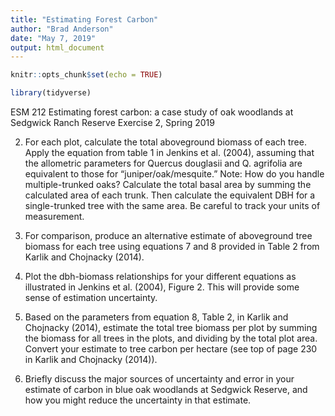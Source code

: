 ```yaml
---
title: "Estimating Forest Carbon"
author: "Brad Anderson"
date: "May 7, 2019"
output: html_document
---
```


```r
knitr::opts_chunk$set(echo = TRUE)
```

```r
library(tidyverse)
```


ESM 212
Estimating forest carbon: a case study of oak woodlands at Sedgwick Ranch Reserve
Exercise 2, Spring 2019

2) For each plot, calculate the total aboveground biomass of each tree. Apply the equation from table 1 in Jenkins et al. (2004), assuming that the allometric parameters for Quercus douglasii and Q. agrifolia are equivalent to those for “juniper/oak/mesquite.” 
Note: How do you handle multiple-trunked oaks? Calculate the total basal area by summing the calculated area of each trunk. Then calculate the equivalent DBH for a single-trunked tree with the same area. Be careful to track your units of measurement.

3) For comparison, produce an alternative estimate of aboveground tree biomass for each tree using equations 7 and 8 provided in Table 2 from Karlik and Chojnacky (2014).

4) Plot the dbh-biomass relationships for your different equations as illustrated in Jenkins et al. (2004), Figure 2. This will provide some sense of estimation uncertainty.

5) Based on the parameters from equation 8, Table 2, in Karlik and Chojnacky (2014), estimate the total tree biomass per plot by summing the biomass for all trees in the plots, and dividing by the total plot area. Convert your estimate to tree carbon per hectare (see top of page 230 in Karlik and Chojnacky (2014)).

6) Briefly discuss the major sources of uncertainty and error in your estimate of carbon in blue oak woodlands at Sedgwick Reserve, and how you might reduce the uncertainty in that estimate.

